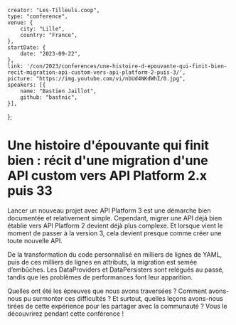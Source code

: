     creator: "Les-Tilleuls.coop",
    type: "conference",
    venue: {
        city: "Lille",
        country: "France",
    },
    startDate: {
        date: "2023-09-22",
    },
    link: '/con/2023/conferences/une-histoire-d-epouvante-qui-finit-bien-recit-migration-api-custom-vers-api-platform-2-puis-3/',
    picture: "https://img.youtube.com/vi/nbUd4NKdWhI/0.jpg",
    speakers: [{
        name: "Bastien Jaillot",
        github: "bastnic",
    }],
};

# Une histoire d'épouvante qui finit bien : récit d'une migration d'une API custom vers API Platform 2.x puis 33

Lancer un nouveau projet avec API Platform 3 est une démarche bien documentée et relativement simple. Cependant, migrer une API déjà bien établie vers API Platform 2 devient déjà plus complexe. Et lorsque vient le moment de passer à la version 3, cela devient presque comme créer une toute nouvelle API.

De la transformation du code personnalisé en milliers de lignes de YAML, puis de ces milliers de lignes en attributs, la migration est semée d’embûches. Les DataProviders et DataPersisters sont relégués au passé, tandis que les problèmes de performances font leur apparition.

Quelles ont été les épreuves que nous avons traversées ? Comment avons-nous pu surmonter ces difficultés ? Et surtout, quelles leçons avons-nous tirées de cette expérience pour les partager avec la communauté ? Vous le découvrirez pendant cette conférence !

